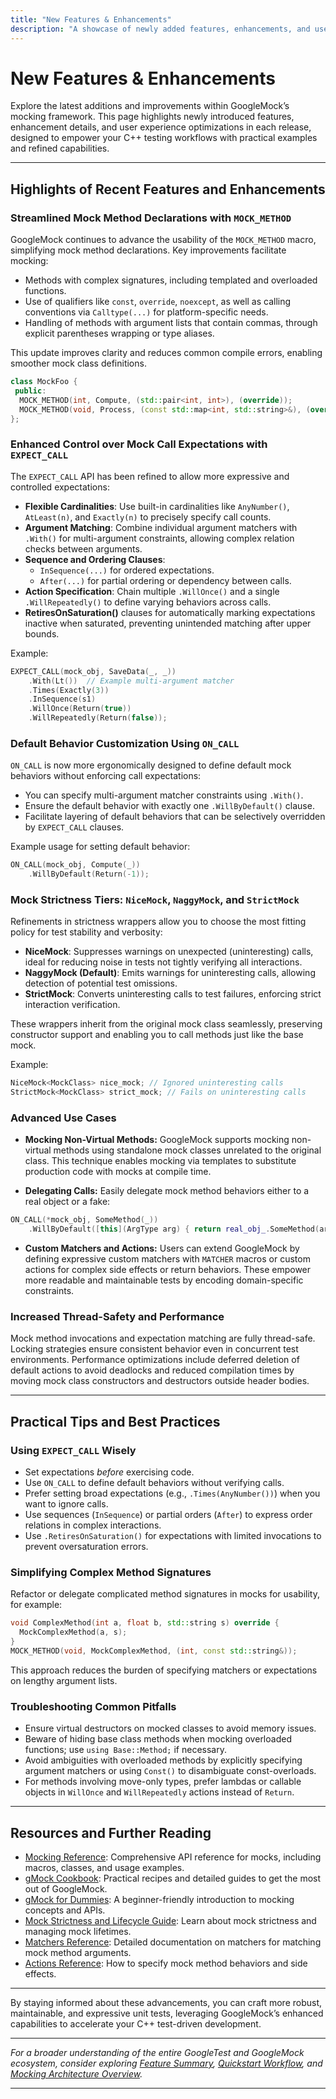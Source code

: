 ```yaml
---
title: "New Features & Enhancements"
description: "A showcase of newly added features, enhancements, and user experience improvements in each release—highlighting practical examples or sample usage where appropriate. Stay informed about ways to level up your testing capabilities."
---
```


# New Features & Enhancements

Explore the latest additions and improvements within GoogleMock’s mocking framework. This page highlights newly introduced features, enhancement details, and user experience optimizations in each release, designed to empower your C++ testing workflows with practical examples and refined capabilities.

---

## Highlights of Recent Features and Enhancements

### Streamlined Mock Method Declarations with `MOCK_METHOD`
GoogleMock continues to advance the usability of the `MOCK_METHOD` macro, simplifying mock method declarations. Key improvements facilitate mocking:

- Methods with complex signatures, including templated and overloaded functions.
- Use of qualifiers like `const`, `override`, `noexcept`, as well as calling conventions via `Calltype(...)` for platform-specific needs.
- Handling of methods with argument lists that contain commas, through explicit parentheses wrapping or type aliases.

This update improves clarity and reduces common compile errors, enabling smoother mock class definitions.

```cpp
class MockFoo {
 public:
  MOCK_METHOD(int, Compute, (std::pair<int, int>), (override));
  MOCK_METHOD(void, Process, (const std::map<int, std::string>&), (override));
};
```

### Enhanced Control over Mock Call Expectations with `EXPECT_CALL`
The `EXPECT_CALL` API has been refined to allow more expressive and controlled expectations:

- **Flexible Cardinalities**: Use built-in cardinalities like `AnyNumber()`, `AtLeast(n)`, and `Exactly(n)` to precisely specify call counts.
- **Argument Matching**: Combine individual argument matchers with `.With()` for multi-argument constraints, allowing complex relation checks between arguments.
- **Sequence and Ordering Clauses**:
  - `InSequence(...)` for ordered expectations.
  - `After(...)` for partial ordering or dependency between calls.
- **Action Specification**: Chain multiple `.WillOnce()` and a single `.WillRepeatedly()` to define varying behaviors across calls.
- **RetiresOnSaturation()** clauses for automatically marking expectations inactive when saturated, preventing unintended matching after upper bounds.

Example:

```cpp
EXPECT_CALL(mock_obj, SaveData(_, _))
    .With(Lt())  // Example multi-argument matcher
    .Times(Exactly(3))
    .InSequence(s1)
    .WillOnce(Return(true))
    .WillRepeatedly(Return(false));
```

### Default Behavior Customization Using `ON_CALL`
`ON_CALL` is now more ergonomically designed to define default mock behaviors without enforcing call expectations:

- You can specify multi-argument matcher constraints using `.With()`.
- Ensure the default behavior with exactly one `.WillByDefault()` clause.
- Facilitate layering of default behaviors that can be selectively overridden by `EXPECT_CALL` clauses.

Example usage for setting default behavior:

```cpp
ON_CALL(mock_obj, Compute(_))
    .WillByDefault(Return(-1));
```

### Mock Strictness Tiers: `NiceMock`, `NaggyMock`, and `StrictMock`
Refinements in strictness wrappers allow you to choose the most fitting policy for test stability and verbosity:

- **NiceMock**: Suppresses warnings on unexpected (uninteresting) calls, ideal for reducing noise in tests not tightly verifying all interactions.
- **NaggyMock (Default)**: Emits warnings for uninteresting calls, allowing detection of potential test omissions.
- **StrictMock**: Converts uninteresting calls to test failures, enforcing strict interaction verification.

These wrappers inherit from the original mock class seamlessly, preserving constructor support and enabling you to call methods just like the base mock.

Example:

```cpp
NiceMock<MockClass> nice_mock; // Ignored uninteresting calls
StrictMock<MockClass> strict_mock; // Fails on uninteresting calls
```

### Advanced Use Cases

- **Mocking Non-Virtual Methods:** GoogleMock supports mocking non-virtual methods using standalone mock classes unrelated to the original class. This technique enables mocking via templates to substitute production code with mocks at compile time.

- **Delegating Calls:** Easily delegate mock method behaviors either to a real object or a fake:

```cpp
ON_CALL(*mock_obj, SomeMethod(_))
    .WillByDefault([this](ArgType arg) { return real_obj_.SomeMethod(arg); });
```

- **Custom Matchers and Actions:** Users can extend GoogleMock by defining expressive custom matchers with `MATCHER` macros or custom actions for complex side effects or return behaviors. These empower more readable and maintainable tests by encoding domain-specific constraints.

### Increased Thread-Safety and Performance
Mock method invocations and expectation matching are fully thread-safe. Locking strategies ensure consistent behavior even in concurrent test environments. Performance optimizations include deferred deletion of default actions to avoid deadlocks and reduced compilation times by moving mock class constructors and destructors outside header bodies.

---

## Practical Tips and Best Practices

### Using `EXPECT_CALL` Wisely
- Set expectations *before* exercising code.
- Use `ON_CALL` to define default behaviors without verifying calls.
- Prefer setting broad expectations (e.g., `.Times(AnyNumber())`) when you want to ignore calls.
- Use sequences (`InSequence`) or partial orders (`After`) to express order relations in complex interactions.
- Use `.RetiresOnSaturation()` for expectations with limited invocations to prevent oversaturation errors.

### Simplifying Complex Method Signatures
Refactor or delegate complicated method signatures in mocks for usability, for example:

```cpp
void ComplexMethod(int a, float b, std::string s) override {
  MockComplexMethod(a, s);
}
MOCK_METHOD(void, MockComplexMethod, (int, const std::string&));
```

This approach reduces the burden of specifying matchers or expectations on lengthy argument lists.

### Troubleshooting Common Pitfalls
- Ensure virtual destructors on mocked classes to avoid memory issues.
- Beware of hiding base class methods when mocking overloaded functions; use `using Base::Method;` if necessary.
- Avoid ambiguities with overloaded methods by explicitly specifying argument matchers or using `Const()` to disambiguate const-overloads.
- For methods involving move-only types, prefer lambdas or callable objects in `WillOnce` and `WillRepeatedly` actions instead of `Return`.

---

## Resources and Further Reading

- [Mocking Reference](https://github.com/google/googletest/blob/main/docs/reference/mocking.md): Comprehensive API reference for mocks, including macros, classes, and usage examples.
- [gMock Cookbook](https://github.com/google/googletest/blob/main/docs/gmock_cook_book.md): Practical recipes and detailed guides to get the most out of GoogleMock.
- [gMock for Dummies](https://github.com/google/googletest/blob/main/docs/gmock_for_dummies.md): A beginner-friendly introduction to mocking concepts and APIs.
- [Mock Strictness and Lifecycle Guide](https://github.com/google/googletest/blob/main/guides/mocking-patterns/mock-strictness-lifecycle.md): Learn about mock strictness and managing mock lifetimes.
- [Matchers Reference](https://github.com/google/googletest/blob/main/docs/api-reference/mocking-api/matchers.md): Detailed documentation on matchers for matching mock method arguments.
- [Actions Reference](https://github.com/google/googletest/blob/main/docs/api-reference/mocking-api/actions.md): How to specify mock method behaviors and side effects.

---

By staying informed about these advancements, you can craft more robust, maintainable, and expressive unit tests, leveraging GoogleMock’s enhanced capabilities to accelerate your C++ test-driven development.

---

*For a broader understanding of the entire GoogleTest and GoogleMock ecosystem, consider exploring [Feature Summary](../overview/features-workflows/feature-summary), [Quickstart Workflow](../overview/features-workflows/quickstart-workflow), and [Mocking Architecture Overview](../concepts/core-architecture/mocking-architecture-overview).*

---